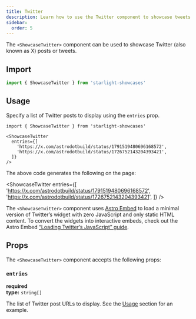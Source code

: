 ```yaml
---
title: Twitter
description: Learn how to use the Twitter component to showcase tweets.
sidebar:
  order: 5
---
```


The `<ShowcaseTwitter>` component can be used to showcase Twitter (also known as X) posts or tweets.

## Import

```js
import { ShowcaseTwitter } from 'starlight-showcases'
```

## Usage

Specify a list of Twitter posts to display using the `entries` prop.

```mdx title="src/content/docs/showcase.mdx"
import { ShowcaseTwitter } from 'starlight-showcases'

<ShowcaseTwitter
  entries={[
    'https://x.com/astrodotbuild/status/1791519480696168572',
    'https://x.com/astrodotbuild/status/1726752143204393421',
  ]}
/>
```

The above code generates the following on the page:


<ShowcaseTwitter
  entries={[
    'https://x.com/astrodotbuild/status/1791519480696168572',
    'https://x.com/astrodotbuild/status/1726752143204393421',
  ]}
/>

The `<ShowcaseTwitter>` component uses [Astro Embed](https://astro-embed.netlify.app/) to load a minimal version of Twitter’s widget with zero JavaScript and only static HTML content.
To convert the widgets into interactive embeds, check out the Astro Embed [“Loading Twitter’s JavaScript” guide](https://astro-embed.netlify.app/components/twitter/#loading-twitters-javascript).

## Props

The `<ShowcaseTwitter>` component accepts the following props:

### `entries`

**required**  
**type:** `string[]`

The list of Twitter post URLs to display.
See the [Usage](#usage) section for an example.

